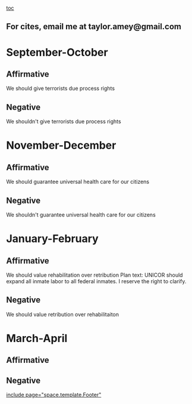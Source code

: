 [[toc]]
==For cites, email me at taylor.amey@gmail.com== 
=September-October= 
==Affirmative== 
We should give terrorists due process rights
==Negative== 
We shouldn't give terrorists due process rights
=November-December= 
==Affirmative== 
We should guarantee universal health care for our citizens
==Negative== 
We shouldn't guarantee universal health care for our citizens
=January-February= 
==Affirmative== 
We should value rehabilitation over retribution
Plan text: UNICOR should expand all inmate labor to all federal inmates. I reserve the right to clarify. 
==Negative== 
We should value retribution over rehabilitaiton
=March-April= 
==Affirmative== 
==Negative== 

[[include page="space.template.Footer"]]